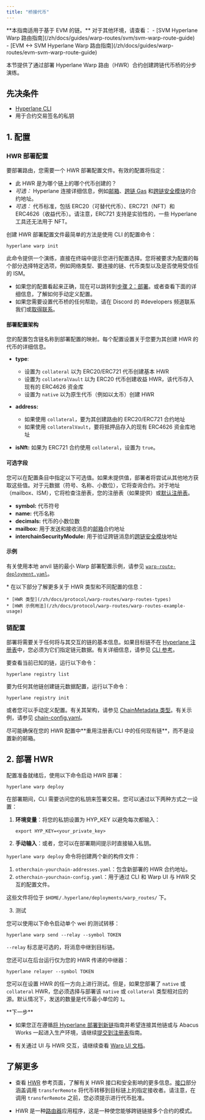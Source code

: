 ```yaml
---
title: "桥接代币"
---
```


<Info>
  **本指南适用于基于 EVM 的链。** 对于其他环境，请查看：
- [SVM Hyperlane Warp 路由指南](/zh/docs/guides/warp-routes/svm/svm-warp-route-guide)
- [EVM ↔ SVM Hyperlane Warp 路由指南](/zh/docs/guides/warp-routes/evm-svm-warp-route-guide)

</Info>

本节提供了通过部署 Hyperlane Warp 路由（HWR）合约创建跨链代币桥的分步演练。

## 先决条件

- [Hyperlane CLI](/zh/docs/reference/developer-tools/cli)
- 用于合约交易签名的私钥

## 1. 配置

### HWR 部署配置

要部署路由，您需要一个 HWR 部署配置文件。有效的配置将指定：

- 此 HWR 是为哪个链上的哪个代币创建的？
- _可选：_ Hyperlane 连接详细信息，例如[邮箱](/zh/docs/reference/addresses/deployments/mainnet/mailbox)、[跨链 Gas](/zh/docs/reference/hooks/interchain-gas) 和[跨链安全模块](/zh/docs/protocol/ISM/modular-security#core-concepts)的合约地址。
- _可选：_ 代币标准，包括 ERC20（可替代代币）、ERC721（NFT）和 ERC4626（收益代币）。请注意，ERC721 支持是实验性的，一些 Hyperlane 工具还无法用于 NFT。

创建 HWR 部署配置文件最简单的方法是使用 CLI 的配置命令：

```
hyperlane warp init
```

此命令提供一个演练，直接在终端中提示您进行配置选择。您将被要求为配置的每个部分选择特定选项，例如网络类型、要连接的链、代币类型以及是否使用受信任的 ISM。

<Info>

- 如果您的配置看起来正确，现在可以跳转到[步骤 2：部署](#2-deployment)。或者查看下面的详细信息，了解如何手动定义配置。
- 如果您需要设置代币桥的任何帮助，请在 Discord 的 #developers 频道联系我们或[取得联系](https://forms.gle/KyRTaWvo4XNmNvrq6)。

</Info>

#### 部署配置架构

您的配置包含链名称到部署配置的映射。每个配置设置关于您要为其创建 HWR 的代币的详细信息。

- **type**:

  - 设置为 `collateral` 以为 ERC20/ERC721 代币创建基本 HWR
  - 设置为 `collateralVault` 以为 ERC20 代币创建收益 HWR，该代币存入现有的 ERC4626 资金库
  - 设置为 `native` 以为原生代币（例如以太币）创建 HWR

- **address:**

  - 如果使用 `collateral`，要为其创建路由的 ERC20/ERC721 合约地址
  - 如果使用 `collateralVault`，要将抵押品存入的现有 ERC4626 资金库地址

- **isNft:** 如果为 ERC721 合约使用 `collateral`，设置为 `true`。

#### 可选字段[​](#optional-fields "Direct link to Optional fields")

您可以在配置条目中指定以下可选值。如果未提供值，部署者将尝试从其他地方获取这些值。对于元数据（符号、名称、小数位），它将查询合约。对于地址（mailbox、ISM），它将检查注册表，您的注册表（如果提供）或[默认注册表](/zh/docs/reference/registries#default-registry)。

- **symbol:** 代币符号
- **name:** 代币名称
- **decimals:** 代币的小数位数
- **mailbox:** 用于发送和接收消息的[邮箱](/zh/docs/reference/addresses/deployments/mainnet/mailbox)合约地址
- **interchainSecurityModule:** 用于验证跨链消息的[跨链安全模块](/zh/docs/protocol/ISM/modular-security#core-concepts)地址

#### 示例[​](#example "Direct link to Example")

有关使用本地 anvil 链的最小 Warp 部署配置示例，请参见 [`warp-route-deployment.yaml`](https://github.com/hyperlane-xyz/hyperlane-monorepo/blob/main/typescript/cli/examples/warp-route-deployment.yaml)。

<Info>
  * 在以下部分了解更多关于 HWR 类型和不同配置的信息：

    * [HWR 类型](/zh/docs/protocol/warp-routes/warp-routes-types)
    * [HWR 示例用法](/zh/docs/protocol/warp-routes/warp-routes-example-usage)

</Info>

### 链配置

部署将需要关于任何将与其交互的链的基本信息。如果目标链不在 [Hyperlane 注册表](https://github.com/hyperlane-xyz/hyperlane-registry)中，您必须为它们指定链元数据。有关详细信息，请参见 [CLI 参考](/zh/docs/reference/developer-tools/cli)。

要查看当前已知的链，运行以下命令：

```
hyperlane registry list
```

要为任何其他链创建链元数据配置，运行以下命令：

```
hyperlane registry init
```

或者您可以手动定义配置。有关其架构，请参见 [ChainMetadata 类型](https://github.com/hyperlane-xyz/hyperlane-monorepo/blob/main/typescript/sdk/src/metadata/chainMetadataTypes.ts#L62)。有关示例，请参见 [chain-config.yaml](https://github.com/hyperlane-xyz/hyperlane-monorepo/blob/main/typescript/cli/examples/chain-config.yaml)。

<Warning>
  尽可能确保在您的 HWR 配置中**重用注册表/CLI 中的任何现有链**，而不是设置新的邮箱。
</Warning>

## 2. 部署 HWR

配置准备就绪后，使用以下命令启动 HWR 部署：

```
hyperlane warp deploy
```

在部署期间，CLI 需要访问您的私钥来签署交易。您可以通过以下两种方式之一设置：

1. **环境变量**：将您的私钥设置为 HYP_KEY 以避免每次都输入：

   ```
   export HYP_KEY=<your_private_key>
   ```

2. **手动输入**：或者，您可以在部署期间提示时直接输入私钥。

`hyperlane warp deploy` 命令将创建两个新的构件文件：

1. `otherchain-yourchain-addresses.yaml`：包含新部署的 HWR 合约地址。
2. `otherchain-yourchain-config.yaml`：用于通过 CLI 和 Warp UI 与 HWR 交互的配置文件。

这些文件将位于 `$HOME/.hyperlane/deployments/warp_routes/` 下。

3. 测试

您可以使用以下命令启动单个 wei 的测试转移：

```
hyperlane warp send --relay --symbol TOKEN
```

`--relay` 标志是可选的，将消息中继到目标链。

您还可以在后台运行仅为您的 HWR 传递的中继器：

```
hyperlane relayer --symbol TOKEN
```

您可以在设置 HWR 的任一方向上进行测试。但是，如果您部署了 `native` 或 `collateral` HWR，您必须选择与部署该 `native` 或 `collateral` 类型相对应的源。默认情况下，发送的数量是代币最小单位的 `1`。

<Info>
  **下一步**

- 如果您正在遵循[将 Hyperlane 部署到新链](/zh/docs/guides/chains/deploy-hyperlane#3-warp-route)指南并希望连接其他链或与 Abacus Works 一起进入生产环境，请继续[提交到注册表](/zh/docs/guides/chains/deploy-hyperlane#4-submit-to-registry)指南。

- 有关通过 UI 与 HWR 交互，请继续查看 [Warp UI 文档](/zh/docs/guides/warp-routes/bridge-ui-guide)。

</Info>

## 了解更多

- 查看 [HWR](/zh/docs/applications/warp-routes/overview) 参考页面，了解有关 HWR 接口和安全影响的更多信息。[接口](/zh/docs/applications/warp-routes/overview#interface)部分涵盖调用 `transferRemote` 将代币转移到目标链上的指定接收者。请注意，在调用 `transferRemote` 之前，您必须提示进行代币批准。

- HWR 是一种[路由器](/zh/docs/reference/developer-tools/libraries/router)应用程序，这是一种使您能够跨链链接多个合约的模式。